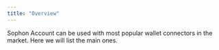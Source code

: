 ```yaml
---
title: "Overview"
---
```


Sophon Account can be used with most popular wallet connectors in the market. Here we will list the main ones.

<CardGroup cols={3}>

<Card title="Viem" icon="square" href="./viem" />

<Card title="Wagmi" icon="cubes" href="./wagmi" />

<Card title="Ethers" icon="code" href="./ethers" />

</CardGroup>
